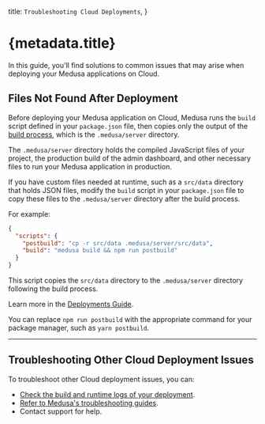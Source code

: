   title: `Troubleshooting Cloud Deployments`,
}

# {metadata.title}

In this guide, you'll find solutions to common issues that may arise when deploying your Medusa applications on Cloud.

## Files Not Found After Deployment

Before deploying your Medusa application on Cloud, Medusa runs the `build` script defined in your `package.json` file, then copies only the output of the [build process](!docs!/learn/build), which is the `.medusa/server` directory.

The `.medusa/server` directory holds the compiled JavaScript files of your project, the production build of the admin dashboard, and other necessary files to run your Medusa application in production.

If you have custom files needed at runtime, such as a `src/data` directory that holds JSON files, modify the `build` script in your `package.json` file to copy these files to the `.medusa/server` directory after the build process.

For example:

```json title="package.json"
{
  "scripts": {
    "postbuild": "cp -r src/data .medusa/server/src/data",
    "build": "medusa build && npm run postbuild"
  }
}
```

This script copies the `src/data` directory to the `.medusa/server` directory following the build process.

Learn more in the [Deployments Guide](../page.mdx#build-process-for-deployments).

<Note>

You can replace `npm run postbuild` with the appropriate command for your package manager, such as `yarn postbuild`.

</Note>

---

## Troubleshooting Other Cloud Deployment Issues

To troubleshoot other Cloud deployment issues, you can:

- [Check the build and runtime logs of your deployment](../../logs/page.mdx).
- [Refer to Medusa's troubleshooting guides](!resources!/troubleshooting).
- Contact support for help.